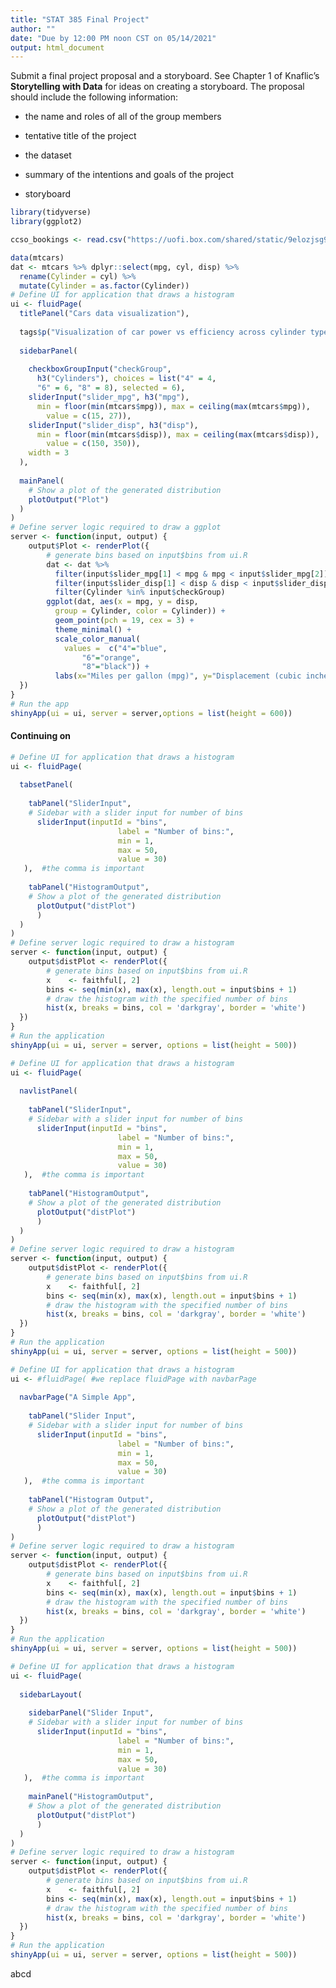 ```yaml
---
title: "STAT 385 Final Project"
author: ""
date: "Due by 12:00 PM noon CST on 05/14/2021"
output: html_document
---
```


Submit a final project proposal and a storyboard. See Chapter 1 of Knaflic's **Storytelling with Data** for ideas on creating a storyboard. The proposal should include the following information:

- the name and roles of all of the group members

- tentative title of the project

- the dataset

- summary of the intentions and goals of the project

- storyboard


```r
library(tidyverse)
library(ggplot2)

ccso_bookings <- read.csv("https://uofi.box.com/shared/static/9elozjsg99bgcb7gb546wlfr3r2gc9b7.csv")

data(mtcars)
dat <- mtcars %>% dplyr::select(mpg, cyl, disp) %>% 
  rename(Cylinder = cyl) %>%
  mutate(Cylinder = as.factor(Cylinder)) 
# Define UI for application that draws a histogram
ui <- fluidPage(
  titlePanel("Cars data visualization"),
  
  tags$p("Visualization of car power vs efficiency across cylinder types."),
  
  sidebarPanel(
    
    checkboxGroupInput("checkGroup", 
      h3("Cylinders"), choices = list("4" = 4, 
      "6" = 6, "8" = 8), selected = 6),
    sliderInput("slider_mpg", h3("mpg"),
      min = floor(min(mtcars$mpg)), max = ceiling(max(mtcars$mpg)), 
        value = c(15, 27)),
    sliderInput("slider_disp", h3("disp"),
      min = floor(min(mtcars$disp)), max = ceiling(max(mtcars$disp)), 
        value = c(150, 350)), 
    width = 3
  ),
    
  mainPanel( 
    # Show a plot of the generated distribution
    plotOutput("Plot")
  )
)
# Define server logic required to draw a ggplot
server <- function(input, output) {
    output$Plot <- renderPlot({
        # generate bins based on input$bins from ui.R
        dat <- dat %>% 
          filter(input$slider_mpg[1] < mpg & mpg < input$slider_mpg[2]) %>%
          filter(input$slider_disp[1] < disp & disp < input$slider_disp[2]) %>%
          filter(Cylinder %in% input$checkGroup)
        ggplot(dat, aes(x = mpg, y = disp, 
          group = Cylinder, color = Cylinder)) + 
          geom_point(pch = 19, cex = 3) + 
          theme_minimal() + 
          scale_color_manual(
            values =  c("4"="blue",
                "6"="orange",
                "8"="black")) + 
          labs(x="Miles per gallon (mpg)", y="Displacement (cubic inches)")
  })
}
# Run the app
shinyApp(ui = ui, server = server,options = list(height = 600))
```



#### Continuing on

```r
# Define UI for application that draws a histogram
ui <- fluidPage(
    
  tabsetPanel(
    
    tabPanel("SliderInput",
    # Sidebar with a slider input for number of bins 
      sliderInput(inputId = "bins",
                        label = "Number of bins:",
                        min = 1,
                        max = 50,
                        value = 30)
   ),  #the comma is important
   
    tabPanel("HistogramOutput",
    # Show a plot of the generated distribution
      plotOutput("distPlot")
      )
  )
)
# Define server logic required to draw a histogram
server <- function(input, output) {
    output$distPlot <- renderPlot({
        # generate bins based on input$bins from ui.R
        x    <- faithful[, 2]
        bins <- seq(min(x), max(x), length.out = input$bins + 1)
        # draw the histogram with the specified number of bins
        hist(x, breaks = bins, col = 'darkgray', border = 'white')
  })
}
# Run the application 
shinyApp(ui = ui, server = server, options = list(height = 500))
```


```r
# Define UI for application that draws a histogram
ui <- fluidPage(
    
  navlistPanel(
    
    tabPanel("SliderInput",
    # Sidebar with a slider input for number of bins 
      sliderInput(inputId = "bins",
                        label = "Number of bins:",
                        min = 1,
                        max = 50,
                        value = 30)
   ),  #the comma is important
   
    tabPanel("HistogramOutput",
    # Show a plot of the generated distribution
      plotOutput("distPlot")
      )
  )
)
# Define server logic required to draw a histogram
server <- function(input, output) {
    output$distPlot <- renderPlot({
        # generate bins based on input$bins from ui.R
        x    <- faithful[, 2]
        bins <- seq(min(x), max(x), length.out = input$bins + 1)
        # draw the histogram with the specified number of bins
        hist(x, breaks = bins, col = 'darkgray', border = 'white')
  })
}
# Run the application 
shinyApp(ui = ui, server = server, options = list(height = 500))
```


```r
# Define UI for application that draws a histogram
ui <- #fluidPage( #we replace fluidPage with navbarPage
    
  navbarPage("A Simple App",
    
    tabPanel("Slider Input",
    # Sidebar with a slider input for number of bins 
      sliderInput(inputId = "bins",
                        label = "Number of bins:",
                        min = 1,
                        max = 50,
                        value = 30)
   ),  #the comma is important
   
    tabPanel("Histogram Output",
    # Show a plot of the generated distribution
      plotOutput("distPlot")
      )
)
# Define server logic required to draw a histogram
server <- function(input, output) {
    output$distPlot <- renderPlot({
        # generate bins based on input$bins from ui.R
        x    <- faithful[, 2]
        bins <- seq(min(x), max(x), length.out = input$bins + 1)
        # draw the histogram with the specified number of bins
        hist(x, breaks = bins, col = 'darkgray', border = 'white')
  })
}
# Run the application 
shinyApp(ui = ui, server = server, options = list(height = 500))
```


```r
# Define UI for application that draws a histogram
ui <- fluidPage( 
    
  sidebarLayout(
    
    sidebarPanel("Slider Input",
    # Sidebar with a slider input for number of bins 
      sliderInput(inputId = "bins",
                        label = "Number of bins:",
                        min = 1,
                        max = 50,
                        value = 30)
   ),  #the comma is important
   
    mainPanel("HistogramOutput",
    # Show a plot of the generated distribution
      plotOutput("distPlot")
      )
  )
)
# Define server logic required to draw a histogram
server <- function(input, output) {
    output$distPlot <- renderPlot({
        # generate bins based on input$bins from ui.R
        x    <- faithful[, 2]
        bins <- seq(min(x), max(x), length.out = input$bins + 1)
        # draw the histogram with the specified number of bins
        hist(x, breaks = bins, col = 'darkgray', border = 'white')
  })
}
# Run the application 
shinyApp(ui = ui, server = server, options = list(height = 500))
```

abcd